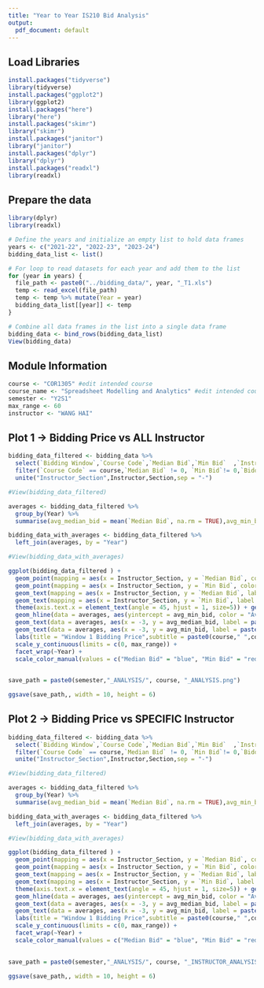 ```yaml
---
title: "Year to Year IS210 Bid Analysis"
output:
  pdf_document: default
---
```


## Load Libraries
```r
install.packages("tidyverse")
library(tidyverse)
install.packages("ggplot2")
library(ggplot2)
install.packages("here")
library("here")
install.packages("skimr")
library("skimr")
install.packages("janitor")
library("janitor")
install.packages("dplyr")
library("dplyr")
install.packages("readxl")
library(readxl)
```

## Prepare the data
```r
library(dplyr)
library(readxl)

# Define the years and initialize an empty list to hold data frames
years <- c("2021-22", "2022-23", "2023-24")
bidding_data_list <- list()

# For loop to read datasets for each year and add them to the list
for (year in years) {
  file_path <- paste0("../bidding_data/", year, "_T1.xls")
  temp <- read_excel(file_path)
  temp <- temp %>% mutate(Year = year)
  bidding_data_list[[year]] <- temp
}

# Combine all data frames in the list into a single data frame
bidding_data <- bind_rows(bidding_data_list)
View(bidding_data)
```

## Module Information
```r
course <- "COR1305" #edit intended course
course_name <- "Spreadsheet Modelling and Analytics" #edit intended course name
semester <- "Y2S1"
max_range <- 60
instructor <- "WANG HAI"
```

## Plot 1 -> Bidding Price vs ALL Instructor
```r

bidding_data_filtered <- bidding_data %>% 
  select(`Bidding Window`,`Course Code`,`Median Bid`,`Min Bid`  ,`Instructor`,Section ,Year) %>% 
  filter(`Course Code` == course,`Median Bid` != 0, `Min Bid`!= 0,`Bidding Window` == "Round 1 Window 1") %>% 
  unite("Instructor_Section",Instructor,Section,sep = "-")

#View(bidding_data_filtered)

averages <- bidding_data_filtered %>%
  group_by(Year) %>%
  summarise(avg_median_bid = mean(`Median Bid`, na.rm = TRUE),avg_min_bid = mean(`Min Bid`, na.rm = TRUE))

bidding_data_with_averages <- bidding_data_filtered %>%
  left_join(averages, by = "Year")

#View(bidding_data_with_averages)

ggplot(bidding_data_filtered ) +
  geom_point(mapping = aes(x = Instructor_Section, y = `Median Bid`, color = "Median Bid"), size = 0.5) +
  geom_point(mapping = aes(x = Instructor_Section, y = `Min Bid`, color = "Min Bid"), size = 0.5) +
  geom_text(mapping = aes(x = Instructor_Section, y = `Median Bid`, label = `Median Bid`), vjust = -0.8, color = "blue", size = 2)+
  geom_text(mapping = aes(x = Instructor_Section, y = `Min Bid`, label = `Min Bid`), vjust = 1.8, color = "red", size = 2) +
  theme(axis.text.x = element_text(angle = 45, hjust = 1, size=5)) + geom_hline(data = averages, aes(yintercept = avg_median_bid,    color = "Avg Median Bid"), linetype = "dashed") +
  geom_hline(data = averages, aes(yintercept = avg_min_bid, color = "Avg Min Bid"), linetype = "dotted") +
  geom_text(data = averages, aes(x = -3, y = avg_median_bid, label = paste("Avg Median:", round(avg_median_bid, 2))), color =        "blue", vjust = -1.5,  hjust = -0.1,size=2) +
  geom_text(data = averages, aes(x = -3, y = avg_min_bid, label = paste("Avg Min:", round(avg_min_bid, 2))), color = "red", vjust =   -1, hjust =  -0.1,size=2) +
  labs(title = "Window 1 Bidding Price",subtitle = paste0(course," ",course_name) ,y = "Bid Price") +
  scale_y_continuous(limits = c(0, max_range)) +
  facet_wrap(~Year) +
  scale_color_manual(values = c("Median Bid" = "blue", "Min Bid" = "red"), name = "Bid Type")
  

save_path = paste0(semester,"_ANALYSIS/", course, "_ANALYSIS.png")

ggsave(save_path,, width = 10, height = 6)
```

## Plot 2 -> Bidding Price vs SPECIFIC Instructor
```r

bidding_data_filtered <- bidding_data %>% 
  select(`Bidding Window`,`Course Code`,`Median Bid`,`Min Bid`  ,`Instructor`,Section ,Year) %>% 
  filter(`Course Code` == course,`Median Bid` != 0, `Min Bid`!= 0,`Bidding Window` == "Round 1 Window 1",Instructor==instructor)%>%
  unite("Instructor_Section",Instructor,Section,sep = "-")

#View(bidding_data_filtered)

averages <- bidding_data_filtered %>%
  group_by(Year) %>%
  summarise(avg_median_bid = mean(`Median Bid`, na.rm = TRUE),avg_min_bid = mean(`Min Bid`, na.rm = TRUE))

bidding_data_with_averages <- bidding_data_filtered %>%
  left_join(averages, by = "Year")

#View(bidding_data_with_averages)

ggplot(bidding_data_filtered ) +
  geom_point(mapping = aes(x = Instructor_Section, y = `Median Bid`, color = "Median Bid"), size = 0.5) +
  geom_point(mapping = aes(x = Instructor_Section, y = `Min Bid`, color = "Min Bid"), size = 0.5) +
  geom_text(mapping = aes(x = Instructor_Section, y = `Median Bid`, label = `Median Bid`), vjust = -0.8, color = "blue", size = 2)+
  geom_text(mapping = aes(x = Instructor_Section, y = `Min Bid`, label = `Min Bid`), vjust = 1.8, color = "red", size = 2) +
  theme(axis.text.x = element_text(angle = 45, hjust = 1, size=5)) + geom_hline(data = averages, aes(yintercept = avg_median_bid,    color = "Avg Median Bid"), linetype = "dashed") +
  geom_hline(data = averages, aes(yintercept = avg_min_bid, color = "Avg Min Bid"), linetype = "dotted") +
  geom_text(data = averages, aes(x = -3, y = avg_median_bid, label = paste("Avg Median:", round(avg_median_bid, 2))), color =        "blue", vjust = -1.5,  hjust = -0.1,size=2) +
  geom_text(data = averages, aes(x = -3, y = avg_min_bid, label = paste("Avg Min:", round(avg_min_bid, 2))), color = "red", vjust =   -1, hjust =  -0.1,size=2) +
  labs(title = "Window 1 Bidding Price",subtitle = paste0(course," ",course_name) ,y = "Bid Price") +
  scale_y_continuous(limits = c(0, max_range)) +
  facet_wrap(~Year) +
  scale_color_manual(values = c("Median Bid" = "blue", "Min Bid" = "red"), name = "Bid Type")
  

save_path = paste0(semester,"_ANALYSIS/", course, "_INSTRUCTOR_ANALYSIS.png")

ggsave(save_path,, width = 10, height = 6)
```